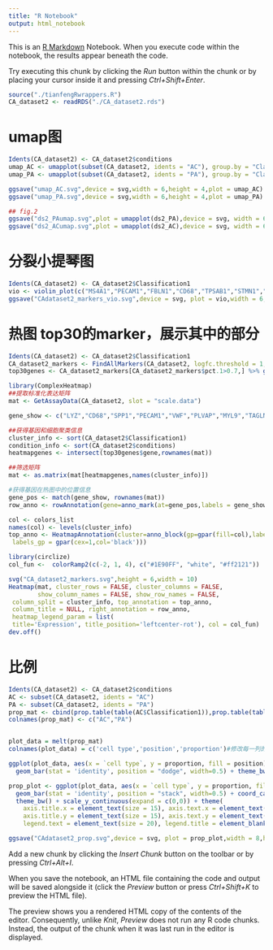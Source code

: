 ```yaml
---
title: "R Notebook"
output: html_notebook
---
```


This is an [R Markdown](http://rmarkdown.rstudio.com) Notebook. When you execute code within the notebook, the results appear beneath the code. 

Try executing this chunk by clicking the *Run* button within the chunk or by placing your cursor inside it and pressing *Ctrl+Shift+Enter*. 

```r
source("./tianfengRwrappers.R")
CA_dataset2 <- readRDS("./CA_dataset2.rds")
```

# umap图
```r
Idents(CA_dataset2) <- CA_dataset2$conditions
umap_AC <- umapplot(subset(CA_dataset2, idents = "AC"), group.by = "Classification1")
umap_PA <- umapplot(subset(CA_dataset2, idents = "PA"), group.by = "Classification1")

ggsave("umap_AC.svg",device = svg,width = 6,height = 4,plot = umap_AC)
ggsave("umap_PA.svg",device = svg,width = 6,height = 4,plot = umap_PA)

## fig.2
ggsave("ds2_PAumap.svg",plot = umapplot(ds2_PA),device = svg, width = 6, height = 5)
ggsave("ds2_ACumap.svg",plot = umapplot(ds2_AC),device = svg, width = 6, height = 5)
```

# 分裂小提琴图
```r
Idents(CA_dataset2) <- CA_dataset2$Classification1
vio <- violin_plot(c("MS4A1","PECAM1","FBLN1","CD68","TPSAB1","STMN1","NKG7","TAGLN","IL7R"),CA_dataset2) + theme( axis.text.y = element_text(size = 12,colour = "black"))
ggsave("CAdataset2_markers_vio.svg",device = svg, plot = vio,width = 6, height = 6)
```


# 热图 top30的marker，展示其中的部分
```r
Idents(CA_dataset2) <- CA_dataset2$Classification1
CA_dataset2_markers <- FindAllMarkers(CA_dataset2, logfc.threshold = 1, min.diff.pct = 0.3)
top30genes <- CA_dataset2_markers[CA_dataset2_markers$pct.1>0.7,] %>% group_by(cluster) %>% slice_max(n = 30, order_by = avg_logFC)
```

```r
library(ComplexHeatmap)
##提取标准化表达矩阵
mat <- GetAssayData(CA_dataset2, slot = "scale.data")

gene_show <- c("LYZ","CD68","SPP1","PECAM1","VWF","PLVAP","MYL9","TAGLN","ACTA2","DCN","APOD","FBLN1","CD69","CD79A","MS4A1","TPSAB1","TPSB2","NKG7","STMN1","CENPF","CPA3","IL7R","TRAC")

##获得基因和细胞聚类信息
cluster_info <- sort(CA_dataset2$Classification1)
condition_info <- sort(CA_dataset2$conditions)
heatmapgenes <- intersect(top30genes$gene,rownames(mat))

##筛选矩阵
mat <- as.matrix(mat[heatmapgenes,names(cluster_info)])

#获得基因在热图中的位置信息
gene_pos <- match(gene_show, rownames(mat))
row_anno <- rowAnnotation(gene=anno_mark(at=gene_pos,labels = gene_show))

col <- colors_list
names(col) <- levels(cluster_info)
top_anno <- HeatmapAnnotation(cluster=anno_block(gp=gpar(fill=col),labels = levels(cluster_info),
 labels_gp = gpar(cex=1,col='black')))

library(circlize)
col_fun <-  colorRamp2(c(-2, 1, 4), c("#1E90FF", "white", "#ff2121"))

svg("CA_dataset2_markers.svg",height = 6,width = 10)
Heatmap(mat, cluster_rows = FALSE, cluster_columns = FALSE, 
        show_column_names = FALSE, show_row_names = FALSE,
 column_split = cluster_info, top_annotation = top_anno,  
 column_title = NULL, right_annotation = row_anno, 
 heatmap_legend_param = list(
 title='Expression', title_position='leftcenter-rot'), col = col_fun)
dev.off()
```

# 比例
```r
Idents(CA_dataset2) <- CA_dataset2$conditions
AC <- subset(CA_dataset2, idents = "AC")
PA <- subset(CA_dataset2, idents = "PA")
prop_mat <- cbind(prop.table(table(AC$Classification1)),prop.table(table(PA$Classification1)))
colnames(prop_mat) <- c("AC","PA")


plot_data = melt(prop_mat)
colnames(plot_data) = c('cell type','position','proportion')#修改每一列的名称

ggplot(plot_data, aes(x = `cell type`, y = proportion, fill = position)) + 
  geom_bar(stat = 'identity', position = "dodge", width=0.5) + theme_bw()

prop_plot <- ggplot(plot_data, aes(x = `cell type`, y = proportion, fill = position)) + 
  geom_bar(stat = 'identity', position = "stack", width=0.5) + coord_cartesian(ylim = c(0,0.5))+
  theme_bw() + scale_y_continuous(expand = c(0,0)) + theme(
    axis.title.x = element_text(size = 15), axis.text.x = element_text(size = 8, colour = "black"),
    axis.title.y = element_text(size = 15), axis.text.y = element_text(size = 12, colour = "black"),
    legend.text = element_text(size = 20), legend.title = element_blank(), panel.grid = element_blank())

ggsave("CAdataset2_prop.svg",device = svg, plot = prop_plot,width = 8,height = 6)

```


Add a new chunk by clicking the *Insert Chunk* button on the toolbar or by pressing *Ctrl+Alt+I*.

When you save the notebook, an HTML file containing the code and output will be saved alongside it (click the *Preview* button or press *Ctrl+Shift+K* to preview the HTML file).

The preview shows you a rendered HTML copy of the contents of the editor. Consequently, unlike *Knit*, *Preview* does not run any R code chunks. Instead, the output of the chunk when it was last run in the editor is displayed.
